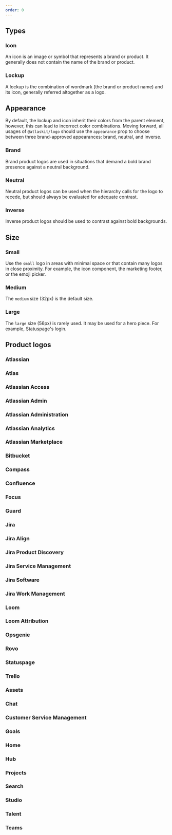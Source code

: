 ```yaml
---
order: 0
---
```



## Types

### Icon

An icon is an image or symbol that represents a brand or product. It generally does not contain the
name of the brand or product.

<Example Component={LogoIcon} packageName="@atlaskit/logo" />

### Lockup

A lockup is the combination of wordmark (the brand or product name) and its icon, generally referred
altogether as a logo.

<Example Component={LogoBrand} packageName="@atlaskit/logo" />

## Appearance

By default, the lockup and icon inherit their colors from the parent element, however, this can lead
to incorrect color combinations. Moving forward, all usages of `@atlaskit/logo` should use the
`appearance` prop to choose between three brand-approved appearances: brand, neutral, and inverse.

### Brand

Brand product logos are used in situations that demand a bold brand presence against a neutral
background.

<Example Component={LogoBrand} packageName="@atlaskit/logo" backgroundColor="white" />

### Neutral

Neutral product logos can be used when the hierarchy calls for the logo to recede, but should always
be evaluated for adequate contrast.

<Example Component={LogoNeutral} packageName="@atlaskit/logo" backgroundColor="neutral" />

### Inverse

Inverse product logos should be used to contrast against bold backgrounds.

<Example Component={LogoInverse} packageName="@atlaskit/logo" backgroundColor="blue" />

## Size

### Small

Use the `small` logo in areas with minimal space or that contain many logos in close proximity. For
example, the icon component, the marketing footer, or the emoji picker.

<Example Component={LogoSmall} packageName="@atlaskit/logo" />

### Medium

The `medium` size (32px) is the default size.

<Example Component={LogoMedium} packageName="@atlaskit/logo" />

### Large

The `large` size (56px) is rarely used. It may be used for a hero piece. For example, Statuspage's
login.

<Example Component={LogoLarge} packageName="@atlaskit/logo" />

## Product logos

### Atlassian

<Example Component={LogoAtlassian} packageName="@atlaskit/logo" />

### Atlas

<Example Component={LogoAtlas} packageName="@atlaskit/logo" />

### Atlassian Access

<Example Component={LogoAtlassianAccess} packageName="@atlaskit/logo" />

### Atlassian Admin

<Example Component={LogoAtlassianAdmin} packageName="@atlaskit/logo" />

### Atlassian Administration

<Example Component={LogoAtlassianAdministration} packageName="@atlaskit/logo" />

### Atlassian Analytics

<Example Component={LogoAtlassianAnalytics} packageName="@atlaskit/logo" />

### Atlassian Marketplace

<Example Component={LogoAtlassianMarketplace} packageName="@atlaskit/logo" />

### Bitbucket

<Example Component={LogoBitbucket} packageName="@atlaskit/logo" />

### Compass

<Example Component={LogoCompass} packageName="@atlaskit/logo" />

### Confluence

<Example Component={LogoConfluence} packageName="@atlaskit/logo" />

### Focus

<Example Component={LogoFocus} packageName="@atlaskit/logo" />

### Guard

<Example Component={LogoGuard} packageName="@atlaskit/logo" />

### Jira

<Example Component={LogoJira} packageName="@atlaskit/logo" />

### Jira Align

<Example Component={LogoJiraAlign} packageName="@atlaskit/logo" />

### Jira Product Discovery

<Example Component={LogoJiraProductDiscovery} packageName="@atlaskit/logo" />

### Jira Service Management

<Example Component={LogoJiraServiceManagement} packageName="@atlaskit/logo" />

### Jira Software

<Example Component={LogoJiraSoftware} packageName="@atlaskit/logo" />

### Jira Work Management

<Example Component={LogoJiraWorkManagement} packageName="@atlaskit/logo" />

### Loom

<Example Component={LogoLoom} packageName="@atlaskit/logo" />

### Loom Attribution

<Example Component={LogoLoomAttribution} packageName="@atlaskit/logo" />

### Opsgenie

<Example Component={LogoOpsgenie} packageName="@atlaskit/logo" />

### Rovo

<Example Component={LogoRovo} packageName="@atlaskit/logo" />

### Statuspage

<Example Component={LogoStatuspage} packageName="@atlaskit/logo" />

### Trello

<Example Component={LogoTrello} packageName="@atlaskit/logo" />

### Assets

<Example Component={LogoAssets} packageName="@atlaskit/logo" />

### Chat

<Example Component={LogoChat} packageName="@atlaskit/logo" />

### Customer Service Management

<Example Component={LogoCustomerServiceManagement} packageName="@atlaskit/logo" />

### Goals

<Example Component={LogoGoals} packageName="@atlaskit/logo" />

### Home

<Example Component={LogoHome} packageName="@atlaskit/logo" />

### Hub

<Example Component={LogoHub} packageName="@atlaskit/logo" />

### Projects

<Example Component={LogoProjects} packageName="@atlaskit/logo" />

### Search

<Example Component={LogoSearch} packageName="@atlaskit/logo" />

### Studio

<Example Component={LogoStudio} packageName="@atlaskit/logo" />

### Talent

<Example Component={LogoTalent} packageName="@atlaskit/logo" />

### Teams

<Example Component={LogoTeams} packageName="@atlaskit/logo" />
